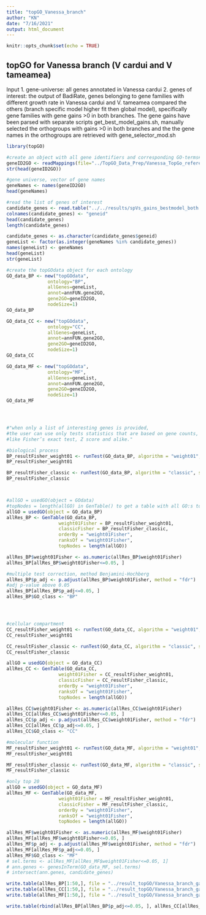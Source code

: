```yaml
---
title: "topGO_Vanessa_branch"
author: "KN"
date: "7/16/2021"
output: html_document
---
```


```r
knitr::opts_chunk$set(echo = TRUE)
```

## topGO for Vanessa branch (V cardui and V tameamea)

Input
1. gene-universe: all genes annotated in Vanessa cardui
2. genes of interest: the output of BadiRate, genes belonging to gene families with different growth rate in Vanessa cardui and V. tameamea compared the others (branch specific model higher fit then global model), specifically gene families with gene gains >0 in both branches. The gene gains have been parsed with separate scripts get_best_model_gains.sh, manually selected the orthogroups with gains >0 in both branches and the the gene names in the orthogroups are retrieved with gene_selector_mod.sh


```r
library(topGO)

```

```r

#create an object with all gene identifiers and corresponding GO-terms#readMappings(file, sep = "\t", IDsep = ",")
geneID2GO <- readMappings(file="../TopGO_Data_Prep/Vanessa_TopGo_reference_base.tsv", sep = "\t", IDsep = ",")
str(head(geneID2GO))

#gene universe, vector of gene names
geneNames <- names(geneID2GO)
head(geneNames)

#read the list of genes of interest
candidate_genes <- read.table("../../results/spVs_gains_bestmodel_both.txt_genenames.txt", header = F)
colnames(candidate_genes) <- "geneid"
head(candidate_genes)
length(candidate_genes)

candidate_genes <- as.character(candidate_genes$geneid)
geneList <- factor(as.integer(geneNames %in% candidate_genes))
names(geneList) <- geneNames
head(geneList)
str(geneList)

#create the topGOdata object for each ontology
GO_data_BP <- new("topGOdata", 
               ontology="BP", 
               allGenes=geneList, 
               annot=annFUN.gene2GO, 
               gene2GO=geneID2GO, 
               nodeSize=1)
GO_data_BP

GO_data_CC <- new("topGOdata", 
               ontology="CC", 
               allGenes=geneList, 
               annot=annFUN.gene2GO, 
               gene2GO=geneID2GO, 
               nodeSize=1)
GO_data_CC

GO_data_MF <- new("topGOdata", 
               ontology="MF", 
               allGenes=geneList, 
               annot=annFUN.gene2GO, 
               gene2GO=geneID2GO, 
               nodeSize=1)
GO_data_MF





```



```r
#"when only a list of interesting genes is provided, 
#the user can use only tests statistics that are based on gene counts, 
#like Fisher’s exact test, Z score and alike."

#biological process
BP_resultFisher_weight01 <- runTest(GO_data_BP, algorithm = "weight01", statistic = "fisher")
BP_resultFisher_weight01

BP_resultFisher_classic <- runTest(GO_data_BP, algorithm = "classic", statistic = "fisher")
BP_resultFisher_classic



#allGO = usedGO(object = GOdata)
#topNodes = length(allGO) in GenTable() to get a table with all GO:s to do fdr
allGO = usedGO(object = GO_data_BP)
allRes_BP <- GenTable(GO_data_BP, 
                   weight01Fisher = BP_resultFisher_weight01, 
                   classicFisher = BP_resultFisher_classic,
                   orderBy = "weight01Fisher", 
                   ranksOf = "weight01Fisher", 
                   topNodes = length(allGO))

allRes_BP$weight01Fisher <- as.numeric(allRes_BP$weight01Fisher)
allRes_BP[allRes_BP$weight01Fisher<=0.05, ]

#multiple test correction, method Benjamini-Hochberg
allRes_BP$p_adj <- p.adjust(allRes_BP$weight01Fisher, method = "fdr")
#adj p-value above 0.05
allRes_BP[allRes_BP$p_adj<=0.05, ]
allRes_BP$GO_class <- "BP"




#cellular compartment
CC_resultFisher_weight01 <- runTest(GO_data_CC, algorithm = "weight01", statistic = "fisher")
CC_resultFisher_weight01

CC_resultFisher_classic <- runTest(GO_data_CC, algorithm = "classic", statistic = "fisher")
CC_resultFisher_classic

allGO = usedGO(object = GO_data_CC)
allRes_CC <- GenTable(GO_data_CC, 
                   weight01Fisher = CC_resultFisher_weight01,
                   classicFisher = CC_resultFisher_classic,
                   orderBy = "weight01Fisher", 
                   ranksOf = "weight01Fisher", 
                   topNodes = length(allGO))

allRes_CC$weight01Fisher <- as.numeric(allRes_CC$weight01Fisher)
allRes_CC[allRes_CC$weight01Fisher<=0.05, ]
allRes_CC$p_adj <- p.adjust(allRes_CC$weight01Fisher, method = "fdr")
allRes_CC[allRes_CC$p_adj<=0.05, ]
allRes_CC$GO_class <- "CC"

#molecular function
MF_resultFisher_weight01 <- runTest(GO_data_MF, algorithm = "weight01", statistic = "fisher")
MF_resultFisher_weight01

MF_resultFisher_classic <- runTest(GO_data_MF, algorithm = "classic", statistic = "fisher")
MF_resultFisher_classic

#only top 20
allGO = usedGO(object = GO_data_MF)
allRes_MF <- GenTable(GO_data_MF, 
                   weight01Fisher = MF_resultFisher_weight01,
                   classicFisher = MF_resultFisher_classic,
                   orderBy = "weight01Fisher", 
                   ranksOf = "weight01Fisher", 
                   topNodes = length(allGO))

allRes_MF$weight01Fisher <- as.numeric(allRes_MF$weight01Fisher)
allRes_MF[allRes_MF$weight01Fisher<=0.05, ]
allRes_MF$p_adj <- p.adjust(allRes_MF$weight01Fisher, method = "fdr")
allRes_MF[allRes_MF$p_adj<=0.05, ]
allRes_MF$GO_class <- "MF"
# sel.terms <- allRes_MF[allRes_MF$weight01Fisher<=0.05, 1]
# ann.genes <- genesInTerm(GO_data_MF, sel.terms)
# intersect(ann.genes, candidate_genes)

```

```r
write.table(allRes_BP[1:50,], file = "../result_topGO/Vanessa_branch_gains/res_topGO_Vanessa_BP_50.txt")
write.table(allRes_CC[1:50,], file = "../result_topGO/Vanessa_branch_gains/res_topGO_Vanessa_CC_50.txt")
write.table(allRes_MF[1:50,], file = "../result_topGO/Vanessa_branch_gains/res_topGO_Vanessa_MF_50.txt")

write.table(rbind(allRes_BP[allRes_BP$p_adj<=0.05, ], allRes_CC[allRes_CC$p_adj<=0.05, ], allRes_MF[allRes_MF$p_adj<=0.05, ]), file = "../result_topGO/Vanessa_branch_gains/res_topGO_Vanessa_sign.txt")




```

